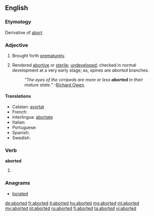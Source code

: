 ==English==

===Etymology===
Derivative of [[abort]]

===Adjective===
{{en-adj|-}}

# Brought forth [[prematurely]].
# {{biology}} Rendered [[abortive]] or [[sterile]]; [[undeveloped]]; checked in normal development at a very early stage; as, spines are ''aborted'' branches.
#: ''"The eyes of the cirripeds are more or less '''aborted''' in their mature state."'' -[[w:Richard Owen|Richard Owen]].

====Translations====
* Catalan: [[avortat]]
* French: {{t+|fr|avorté}}
* Interlingua: [[abortate]]
* Italian: {{t-|it|terminato}}
* Portuguese: {{t-|pt|abortado}}
* Spanish: {{t-|es|abortado}}
* Swedish: {{t|sv|aborterad}}

===Verb===
'''aborted'''

# {{past of|abort}}

===Anagrams===
* [[borated#English|borated]]

[[de:aborted]]
[[fr:aborted]]
[[it:aborted]]
[[hu:aborted]]
[[mg:aborted]]
[[ml:aborted]]
[[my:aborted]]
[[pt:aborted]]
[[ru:aborted]]
[[fi:aborted]]
[[ta:aborted]]
[[vi:aborted]]
